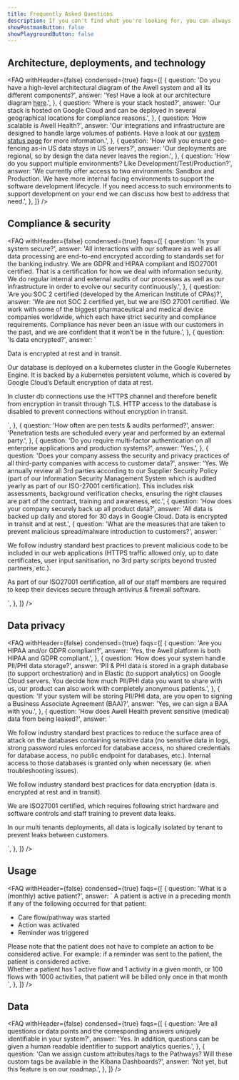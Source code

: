 ```yaml
---
title: Frequently Asked Questions
description: If you can't find what you're looking for, you can always send us a message over Intercom with your enquiry.
showPostmanButton: false
showPlaygroundButton: false
---
```


## Architecture, deployments, and technology

<FAQ
  withHeader={false}
  condensed={true}
  faqs={[
    {
      question:
        'Do you have a high-level architectural diagram of the Awell system and all its different components?',
      answer:
        '<span>Yes! Have a look at our architecture diagram <a href="https://res.cloudinary.com/da7x4rzl4/image/upload/v1659548875/Developer%20portal/Awell_Architecture_-_Full_-_Next.drawio.png" title="Awell Architecture Diagram" target="_blank">here</a>.</span>',
    },
    {
      question: 'Where is your stack hosted?',
      answer:
        'Our stack is hosted on Google Cloud and can be deployed in several geographical locations for compliance reasons.',
    },
    {
      question: 'How scalable is Awell Health?',
      answer:
        '<span>Our integrations and infrastructure are designed to handle large volumes of patients. Have a look at our <a href="/system-status">system status page</a> for more information.</span>',
    },
    {
      question:
        'How will you ensure geo-fencing as-in US data stays in US servers?',
      answer:
        'Our deployments are regional, so by design the data never leaves the region.',
    },
    {
      question:
        'How do you support multiple environments? Like Development/Test/Production?',
      answer:
        'We currently offer access to two environments: Sandbox and Production. We have more internal facing environments to support the software development lifecycle. If you need access to such environments to support development on your end we can discuss how best to address that need.',
    },
  ]}
/>

## Compliance & security

<FAQ
  withHeader={false}
  condensed={true}
  faqs={[
    {
      question: 'Is your system secure?',
      answer:
        'All interactions with our software as well as all data processing are end-to-end encrypted according to standards set for the banking industry. We are GDPR and HIPAA compliant and ISO27001 certified. That is a certification for how we deal with information security. We do regular internal and external audits of our processes as well as our infrastructure in order to evolve our security continuously.',
    },
    {
      question:
        'Are you SOC 2 certified (developed by the American Institute of CPAs)?',
      answer:
        'We are not SOC 2 certified yet, but we are ISO 27001 certified. We work with some of the biggest pharmaceutical and medical device companies worldwide, which each have strict security and compliance requirements. Compliance has never been an issue with our customers in the past, and we are confident that it won’t be in the future.',
    },
     {
      question: 'Is data encrypted?',
      answer: `
<p>Data is encrypted at rest and in transit.</>
<p>Our database is deployed on a kubernetes cluster in the Google Kubernetes Engine. It is backed by a kubernetes persistent volume, which is covered by Google Cloud’s Default encryption of data at rest.</p>
<p>In cluster db connections use the HTTPS channel and therefore benefit from encryption in transit through TLS. HTTP access to the database is disabled to prevent connections without encryption in transit.</p>
  `,
    },
    {
      question: 'How often are pen tests & audits performed?',
      answer:
        'Penetration tests are scheduled every year and performed by an external party.',
    },
     {
      question: 'Do you require multi-factor authentication on all enterprise applications and production systems?',
      answer:
        'Yes.',
    },
     {
      question: 'Does your company assess the security and privacy practices of all third-party companies with access to customer data?',
      answer:
        'Yes. We annually review all 3rd parties according to our Supplier Security Policy (part of our Information Security Management System which is audited yearly as part of our ISO-27001 certification). This includes risk assessments, background verification checks, ensuring the right clauses are part of the contract, training and awareness, etc.',
    {
      question: 'How does your company securely back up all product data?',
      answer:
        'All data is backed up daily and stored for 30 days in Google Cloud. Data is encrypted in transit and at rest.',
     {
      question:
        'What are the measures that are taken to prevent malicious spread/malware introduction to customers?',
      answer: `<p>We follow industry standard best practices to prevent malicious code to be included in our web applications (HTTPS traffic allowed only, up to date certificates, user input sanitisation, no 3rd party scripts beyond trusted partners, etc.).</p>
        <p>As part of our ISO27001 certification, all of our staff members are required to keep their devices secure through antivirus & firewall software.</p>
        `,
    },
  ]}
/>

## Data privacy

<FAQ
  withHeader={false}
  condensed={true}
  faqs={[
    {
      question: 'Are you HIPAA and/or GDPR compliant?',
      answer:
        'Yes, the Awell platform is both HIPAA and GDPR compliant.',
    },
    {
      question: 'How does your system handle PII/PHI data storage?',
      answer:
        'PII & PHI data is stored in a graph database (to support orchestration) and in Elastic (to support analytics) on Google Cloud servers. You decide how much PII/PHI data you want to share with us, our product can also work with completely anonymous patients.',
    },
    {
      question:
        'If your system will be storing PII/PHI data, are you open to signing a Business Associate Agreement (BAA)?',
      answer: 'Yes, we can sign a BAA with you.',
    },
    {
      question:
        'How does Awell Health prevent sensitive (medical) data from being leaked?',
      answer: `
<p>We follow industry standard best practices to reduce the surface area of attack on the databases containing sensitive data (no sensitive data in logs, strong password rules enforced for database access, no shared credentials for database access, no public endpoint for databases, etc.). Internal access to those databases is granted only when necessary (ie. when troubleshooting issues).</p>
<p>We follow industry standard best practices for data encryption (data is encrypted at rest and in transit).</p>
<p>We are ISO27001 certified, which requires following strict hardware and software controls and staff training  to prevent data leaks.</p>
<p>In our multi tenants deployments, all data is logically isolated by tenant to prevent leaks between customers.</p>
      `,
    },
  ]}
/>

## Usage

<FAQ
  withHeader={false}
  condensed={true}
  faqs={[
    {
      question: 'What is a (monthly) active patient?',
      answer: `
<span class='mb-4 inline-block'>A patient is active in a preceding month if any of the following occurred for that patient:</span>
‍
<ul>
<li>Care flow/pathway was started</li>
<li>Action was activated</li>
<li>Reminder was triggered</li>
</ul>

<div>
  Please note that the patient does not have to complete an action to be
  considered active. For example: if a reminder was sent to the patient, the
  patient is considered active.
</div>
<div class="mt-4">
  Whether a patient has 1 active flow and 1 activity in a given month, or 100
  flows with 1000 activities, that patient will be billed only once in that
  month
</div>
`, }, ]} />

## Data

<FAQ
  withHeader={false}
  condensed={true}
  faqs={[
    {
      question:
        'Are all questions or data points and the corresponding answers uniquely identifiable in your system?',
      answer:
        'Yes. In addition, questions can be given a human readable identifier to support analytics queries.',
    },
    {
      question:
        'Can we assign custom attributes/tags to the Pathways? Will these custom tags be available in the Kibana Dashboards?',
      answer: 'Not yet, but this feature is on our roadmap.',
    },
  ]}
/>
